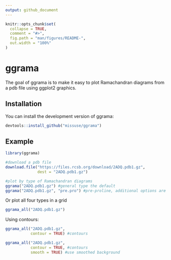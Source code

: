 ```yaml
---
output: github_document
---
```


<!-- README.md is generated from README.Rmd. Please edit that file -->

```r
knitr::opts_chunk$set(
  collapse = TRUE,
  comment = "#>",
  fig.path = "man/figures/README-",
  out.width = "100%"
)
```

# ggrama

<!-- badges: start -->
<!-- badges: end -->

The goal of ggrama is to make it easy to plot Ramachandran diagrams from a pdb file using ggplot2 graphics.

## Installation

You can install the development version of ggrama:

``` r
devtools::install_github("missuse/ggrama")
```

## Example  

```r
library(ggrama)

#download a pdb file
download.file("https://files.rcsb.org/download/2ADQ.pdb1.gz",
              dest = "2ADQ.pdb1.gz")

#plot by type of Ramachandran diagrams
ggrama("2ADQ.pdb1.gz") #general type the default
ggrama("2ADQ.pdb1.gz", "pre.pro") #pre-proline, additional options are glycine and proline
```

Or plot all four types in a grid

```r
ggrama_all("2ADQ.pdb1.gz")

```

Using contours:

```r
ggrama_all("2ADQ.pdb1.gz",
           contour = TRUE) #contours
```


```r
ggrama_all("2ADQ.pdb1.gz",
           contour = TRUE, #contours
           smooth = TRUE) #use smoothed background
```
